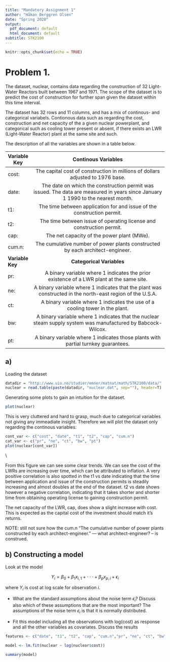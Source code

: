```yaml
---
title: "Mandatory Assignment 1"
author: "Håkon Berggren Olsen"
date: "Spring 2020"
output:
  pdf_document: default
  html_document: default
subtitle: STK2100
---
```


```r
knitr::opts_chunk$set(echo = TRUE)

```

# Problem 1.
The dataset, nuclear, contains data regarding the construction of 32 Light-Water Reactors built between 1967 and 1971. The scope of the dataset is to predict the cost of construction for further span given the dataset within this time interval. 

The dataset has 32 rows and 11 columns, and has a mix of continous- and categorical variabels. Contionous data such as regarding the cost, construction and net capacity of the a given nuclear powerplant, and categorical such as cooling tower present or absent, if there exists an LWR (Light-Water Reactor) plant at the same site and such. 

The description of all the variables are shown in a table below. 

| **Variable Key** 	|                                                     **Continous Variables**                                                     	|
|------------------	|:-------------------------------------------------------------------------------------------------------------------------------:	|
| cost:            	| The capital cost of construction in millions of dollars adjusted to 1976 base.                                                  	|
| date:            	| The date on which the construction permit was issued. The data are measured in years since January 1 1990 to the nearest month. 	|
| t1:              	| The time between application for and issue of the construction permit.                                                          	|
| t2:              	| The time between issue of operating license and construction permit.                                                            	|
| cap:             	| The net capacity of the power plant (MWe).                                                                                      	|
| cum.n:           	| The cumulative number of power plants constructed by each architect-engineer.                                                   	|
| **Variable Key** 	|                                                    **Categorical Variables**                                                    	|
| pr:              	| A binary variable where 1 indicates the prior existence of a LWR plant at the same site.                                        	|
| ne:              	| A binary variable where 1 indicates that the plant was constructed in the north-east region of the U.S.A.                       	|
| ct:              	| A binary variable where 1 indicates the use of a cooling tower in the plant.                                                    	|
| bw:              	| A binary variable where 1 indicates that the nuclear steam supply system was manufactured by Babcock-Wilcox.                    	|
| pt:              	| A binary variable where 1 indicates those plants with partial turnkey guarantees.                                               	|

## a)

Loading the dataset

```r
datadir = "http://www.uio.no/studier/emner/matnat/math/STK2100/data/"
nuclear = read.table(paste(datadir, "nuclear.dat", sep=""), header=T)
```

Generating some plots to gain an intuition for the dataset.

```r
plot(nuclear)
```
This is very cluttered and hard to grasp, much due to categorical variables not giving any immeadiate insight. Therefore we will plot the dataset only regarding the continous variables.

```r
cont_var <- c("cost", "date", "t1", "t2", "cap", "cum.n")
cat_var <- c("pr", "ne", "ct", "bw", "pt")
plot(nuclear[cont_var])
```
\\ 


From this figure we can see some clear trends. We can see the cost of the LWRs are increasing over time, which can be attributed to inflation. A very positive correlation is also spotted in the t1 vs date indicating that the time between application and issue of the construction permits is steadily increasing and almost doubles at the end of the dataset. t2 vs date shows however a negative correlation, indicating that it takes shorter and shorter time from obtaining operating license to gaining construction permit.

The net capacity of the LWR, cap, does show a slight increase with cost. This is expected as the capital cost of the investment should match it's returns.

NOTE: still not sure how the cum.n "The cumulative number of power plants constructed by each architect-engineer."  --- what architect-engineer? -- is construed.


## b) Constructing a model

Look at the model 

$$ Y_i = \beta_0 +\beta_1 x_{i,1}+ \cdot\cdot\cdot +\beta_p x_{p,i} + \epsilon_i $$

where $Y_i$ is cost at log scale for observation $i$. 

 - What are the standard assumptions about the noise term $\epsilon_i$? Discuss also which of these assumptions that are the most important?
    The assumptions of the noise term $\epsilon_i$ is that it is normally distributed. 




 - Fit this model including all the observations with log(cost) as response and all the other variables as covariates. Discuss the results
 
```r
features <- c("date", "t1", "t2", "cap", "cum.n","pr", "ne", "ct", "bw", "pt")

model <- lm.fit(nuclear ~ log(nuclear$cost))

summary(model)
```
 
 
 
 
 
 